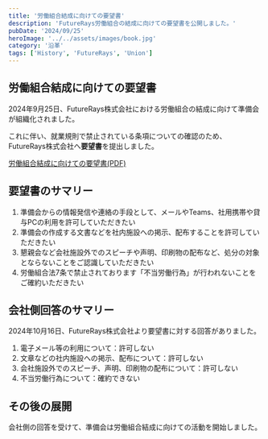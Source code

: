 ```yaml
---
title: '労働組合結成に向けての要望書'
description: 'FutureRays労働組合の結成に向けての要望書を公開しました。'
pubDate: '2024/09/25'
heroImage: '../../assets/images/book.jpg'
category: '沿革'
tags: ['History', 'FutureRays', 'Union']
---
```



## 労働組合結成に向けての要望書

2024年9月25日、FutureRays株式会社における労働組合の結成に向けて準備会が組織化されました。

これに伴い、就業規則で禁止されている条項についての確認のため、FutureRays株式会社へ**要望書**を提出しました。

[労働組合結成に向けての要望書(PDF)](../../../public/pdf/20240925_01_youbousyo.pdf)

## 要望書のサマリー

1. 準備会からの情報発信や連絡の手段として、メールやTeams、社用携帯や貸与PCの利用を許可していただきたい
2. 準備会の作成する文書などを社内施設への掲示、配布することを許可していただきたい
3. 懇親会など会社施設外でのスピーチや声明、印刷物の配布など、処分の対象とならないことをご認識していただきたい
4. 労働組合法7条で禁止されております「不当労働行為」が行われないことをご確約いただきたい

## 会社側回答のサマリー

2024年10月16日、FutureRays株式会社より要望書に対する回答がありました。

1. 電子メール等の利用について：許可しない
2. 文章などの社内施設への掲示、配布について：許可しない
3. 会社施設外でのスピーチ、声明、印刷物の配布について：許可しない
4. 不当労働行為について：確約できない

## その後の展開

会社側の回答を受けて、準備会は労働組合結成に向けての活動を開始しました。
